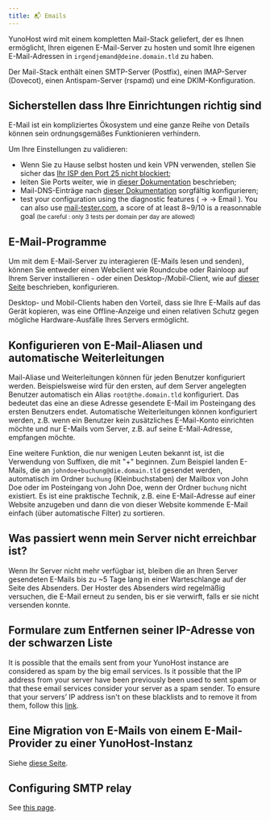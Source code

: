 ```yaml
---
title: 📬 Emails
---
```



YunoHost wird mit einem kompletten Mail-Stack geliefert, der es Ihnen ermöglicht, Ihren eigenen E-Mail-Server zu hosten und somit Ihre eigenen E-Mail-Adressen in `irgendjemand@deine.domain.tld` zu haben.

Der Mail-Stack enthält einen SMTP-Server (Postfix), einen IMAP-Server (Dovecot), einen Antispam-Server (rspamd) und eine DKIM-Konfiguration.

## Sicherstellen dass Ihre Einrichtungen richtig sind

E-Mail ist ein kompliziertes Ökosystem und eine ganze Reihe von Details können sein ordnungsgemäßes Funktionieren verhindern.

Um Ihre Einstellungen zu validieren:

- Wenn Sie zu Hause selbst hosten und kein VPN verwenden, stellen Sie sicher das [Ihr ISP den Port 25 nicht blockiert](/admin/self_hosting/providers/isp/);
- leiten Sie Ports weiter, wie in [dieser Dokumentation](/admin/get_started/post_install/port_forwarding) beschrieben;
- Mail-DNS-Einträge nach [dieser Dokumentation](/admin/get_started/post_install/dns_config) sorgfältig konfigurieren;
- test your configuration using the diagnostic features (<HighlightWebAdmin/> → <HighlightDiagnosis/> → <Highlight no_break={true} color='grey'><FAIcon icon="fa-envelope"/> Email</Highlight> ). You can also use [mail-tester.com](https://mail-tester.com), a score of at least 8~9/10 is a reasonnable goal <small>(be careful : only 3 tests per domain per day are allowed)</small>

## E-Mail-Programme

Um mit dem E-Mail-Server zu interagieren (E-Mails lesen und senden), können Sie entweder einen Webclient wie Roundcube oder Rainloop auf Ihrem Server installieren - oder einen Desktop-/Mobil-Client, wie auf [dieser Seite](/admin/email/clients) beschrieben, konfigurieren.

Desktop- und Mobil-Clients haben den Vorteil, dass sie Ihre E-Mails auf das Gerät kopieren, was eine Offline-Anzeige und einen relativen Schutz gegen mögliche Hardware-Ausfälle Ihres Servers ermöglicht.

## Konfigurieren von E-Mail-Aliasen und automatische Weiterleitungen

Mail-Aliase und Weiterleitungen können für jeden Benutzer konfiguriert werden. Beispielsweise wird für den ersten,  auf dem Server angelegten Benutzer automatisch ein Alias `root@the.domain.tld` konfiguriert.  Das bedeutet das eine an diese Adresse gesendete E-Mail im Posteingang des ersten Benutzers endet. Automatische Weiterleitungen können konfiguriert werden, z.B. wenn ein Benutzer kein zusätzliches E-Mail-Konto einrichten möchte und nur E-Mails vom Server, z.B. auf seine E-Mail-Adresse, empfangen möchte.

Eine weitere Funktion, die nur wenigen Leuten bekannt ist, ist die Verwendung von Suffixen, die mit "+" beginnen. Zum Beispiel landen E-Mails, die an `johndoe+buchung@die.domain.tld` gesendet werden, automatisch im Ordner `buchung` (Kleinbuchstaben) der Mailbox von John Doe oder im Posteingang von John Doe, wenn der Ordner `buchung` nicht existiert. Es ist eine praktische Technik, z.B. eine E-Mail-Adresse auf einer Website anzugeben und dann die von dieser Website kommende E-Mail einfach (über automatische Filter) zu sortieren.

## Was passiert wenn mein Server nicht erreichbar ist?

Wenn Ihr Server nicht mehr verfügbar ist, bleiben die an Ihren Server gesendeten E-Mails bis zu ~5 Tage lang in einer Warteschlange auf der Seite des Absenders. Der Hoster des Absenders wird regelmäßig versuchen, die E-Mail erneut zu senden, bis er sie verwirft, falls er sie nicht versenden konnte.

## Formulare zum Entfernen seiner IP-Adresse von der schwarzen Liste

It is possible that the emails sent from your YunoHost instance are considered as spam by the big email services.
Is it possible that the IP address from your server have been previously been used to sent spam or that these email services consider your server as a spam sender.
To ensure that your servers’ IP address isn't on these blacklists and to remove it from them, follow this [link](/admin/troubleshooting/blacklist_forms).
## Eine Migration von E-Mails von einem E-Mail-Provider zu einer YunoHost-Instanz

Siehe [diese Seite](/admin/email/migration).

## Configuring SMTP relay

See [this page](/admin/tutorials/email_configure_relay).
